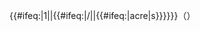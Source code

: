 <includeonly>{{formatnum:{{replace|{{{impv}}}|,|}}}}{{{s|&nbsp;}}}{{{impu|ft}}}{{#ifeq:{{{impv|0}}}|1||{{#ifeq:{{{s}}}|/||{{#ifeq:{{{impu}}}|acre|s}}}}}}（{{formatnum:{{replace|{{{metv}}}|,|}}}}{{{s|&nbsp;}}}{{{metu|m}}}）</includeonly><noinclude>
{{documentation}}
</noinclude>